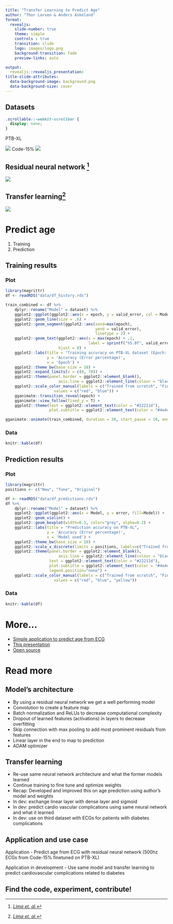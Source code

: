 ```yaml
---
title: "Transfer Learning to Predict Age"
author: "Thor Larsen & Anders Askeland"
format:
  revealjs:
    slide-number: true
    theme: simple
    controls : true
    transition: slide
    logo: images/logo.png
    background-transition: fade
    preview-links: auto

output: 
  revealjs::revealjs_presentation:
title-slide-attributes:
  data-background-image: background.png
  data-background-size: cover
---
```


## Datasets

```css
.scrollable::-webkit-scrollbar {
  display: none;
}
```

PTB-XL

![](images/ptb-xl.png) 
Code-15% 
![](images/code-15.png)

## Residual neural network ^[[<em>Lima et. al.</em>](https://github.com/antonior92/ecg-age-prediction)]


![](images/ribeiro_automatic_2020.png)

## Transfer learning^[[<em>Lima et. al.</em>](https://github.com/antonior92/ecg-age-prediction)]

![](images/he_deep_2015.png)

# Predict age

1.  Training
2.  Prediction

## Training results {.smaller .scrollable transition="slide"}

::: panel-tabset
### Plot

```r
library(magrittr)
df <- readRDS("data/df_history.rds")

train_combined <- df %>%
    dplyr::rename("Model" = dataset) %>%
    ggplot2::ggplot(ggplot2::aes(x = epoch, y = valid_error, col = Model)) +
    ggplot2::geom_line(size = .6) +
    ggplot2::geom_segment(ggplot2::aes(xend=max(epoch), 
                                       yend = valid_error),
                                       linetype = 2) +
    ggplot2::geom_text(ggplot2::aes(x = max(epoch) + .1, 
                                    label = sprintf("%5.0f", valid_error)),
                       hjust = 0) +
    ggplot2::labs(title = "Training accuracy on PTB-XL dataset (Epoch: {round(frame_along, 0)})",
                  y = 'Accuracy (Error percentage)', 
                  x = 'Epoch') +
    ggplot2::theme_bw(base_size = 18) +
    ggplot2::expand_limits(x = c(0, 70)) +
    ggplot2::theme(panel.border = ggplot2::element_blank(),
                       axis.line = ggplot2::element_line(colour = "black")) +
    ggplot2::scale_color_manual(labels = c("Trained from scratch", "Fine tuned"),
                     values = c("red", "blue")) +
    gganimate::transition_reveal(epoch) +
    gganimate::view_follow(fixed_y = T) +
    ggplot2::theme(text = ggplot2::element_text(color = "#22211d"),
                   plot.subtitle = ggplot2::element_text(color = "#4e4d47"))

gganimate::animate(train_combined, duration = 30, start_pause = 10, end_pause = 60)
```

### Data

```r
knitr::kable(df)


```
:::

## Prediction results {.smaller .scrollable transition="slide"}

::: panel-tabset
### Plot

```r
library(magrittr)
positions <- c("New", "Tune", "Original")

df <- readRDS("data/df_predictions.rds")
df %>%
    dplyr::rename("Model" = dataset) %>%
    ggplot2::ggplot(ggplot2::aes(x = Model, y = error, fill=Model)) +
    ggplot2::geom_violin() +
    ggplot2::geom_boxplot(width=0.1, color="grey", alpha=0.2) +
    ggplot2::labs(title = "Prediction accuracy on PTB-XL",
                  y = 'Accuracy (Error percentage)', 
                  x = 'Model used') +
    ggplot2::theme_bw(base_size = 18) +
    ggplot2::scale_x_discrete(limits = positions, labels=c("Trained from scratch", "Fine tuned", "Lima et. al.")) +
    ggplot2::theme(panel.border = ggplot2::element_blank(),
                       axis.line = ggplot2::element_line(colour = "black"),
                   text = ggplot2::element_text(color = "#22211d"),
                   plot.subtitle = ggplot2::element_text(color = "#4e4d47"),
                   legend.position="none") +
    ggplot2::scale_color_manual(labels = c("Trained from scratch", "Fine tuned", "New"),
                     values = c("red", "blue", "yellow"))
```

### Data

```r
knitr::kable(df)
```
:::

# More...

-   [Simple application to predict age from ECG](https://github.com/ddECG/ECG-Predictor)
-   [This presentation](https://github.com/ddECG/Presentation)
-   [Open source](https://github.com/ddECG)

# Read more

## Model's architecture

-   By using a residual neural network we get a well performing model
-   Convolution to create a feature map
-   Batch normalization and ReLUs to decrease computational complexity
-   Dropout of learned features (activations) in layers to decrease overfitting
-   Skip connection with max pooling to add most prominent residuals from features
-   Linear layer in the end to map to prediction
-   ADAM optimizer

## Transfer learning

-   Re-use same neural network architecture and what the former models learned
-   Continue training to fine tune and optimize weights
-   Recap: Developed and improved this on age prediction using author's model and weights
-   In dev: exchange linear layer with dense layer and sigmoid
-   In dev: predict cardio vascular complications using same neural network and what it learned
-   In dev: use on third dataset with ECGs for patients with diabetes complications

## Application and use case

Application - Predict age from ECG with residual neural network (500hz ECGs from Code-15% finetuned on PTB-XL)

Application in development - Use same model and transfer learning to predict cardiovascular complications related to diabetes

## Find the code, experiment, contribute!
